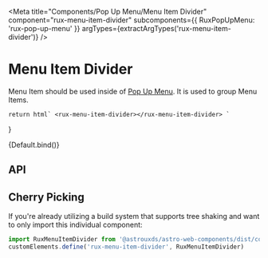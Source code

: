 
<Meta
    title="Components/Pop Up Menu/Menu Item Divider"
    component="rux-menu-item-divider"
    subcomponents={{ RuxPopUpMenu: 'rux-pop-up-menu' }}
    argTypes={extractArgTypes('rux-menu-item-divider')}
/>

# Menu Item Divider

Menu Item should be used inside of [Pop Up Menu](?path=/docs/components-pop-up-menu--default-story). It is used to group Menu Items.

    return html` <rux-menu-item-divider></rux-menu-item-divider> `
}

<Canvas>
    <Story name="Default">{Default.bind()}</Story>
</Canvas>

## API

<ArgsTable of="rux-menu-item-divider" />

## Cherry Picking

If you're already utilizing a build system that supports tree shaking and want to only import this individual component:

```js
import RuxMenuItemDivider from '@astrouxds/astro-web-components/dist/components/rux-menu-item-divider'
customElements.define('rux-menu-item-divider', RuxMenuItemDivider)
```
